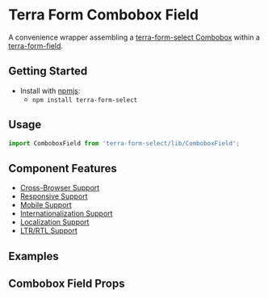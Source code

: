 


<Badge />

# Terra Form Combobox Field

A convenience wrapper assembling a [terra-form-select Combobox](https://github.com/cerner/terra-core/tree/master/packages/terra-form-select/src/Combobox.jsx) within a [terra-form-field](https://github.com/cerner/terra-core/tree/master/packages/terra-form-field).

## Getting Started

- Install with [npmjs](https://www.npmjs.com):
  - `npm install terra-form-select`

## Usage

```jsx
import ComboboxField from 'terra-form-select/lib/ComboboxField';
```

## Component Features

- [Cross-Browser Support](https://engineering.cerner.com/terra-ui/contributing/terra-ui/component-standards#cross-browser-support)
- [Responsive Support](https://engineering.cerner.com/terra-ui/contributing/terra-ui/component-standards#responsive-support)
- [Mobile Support](https://engineering.cerner.com/terra-ui/contributing/terra-ui/component-standards#mobile-support)
- [Internationalization Support](https://engineering.cerner.com/terra-ui/contributing/terra-ui/component-standards#internationalization-i18n-support)
- [Localization Support](https://engineering.cerner.com/terra-ui/contributing/terra-ui/component-standards#internationalization-i18n-support)
- [LTR/RTL Support](https://engineering.cerner.com/terra-ui/contributing/terra-ui/component-standards#ltr--rtl-support)

## Examples
<ComboboxFieldExample title="Combobox Field Example" />
<RequiredComboboxFieldExample title="Required Combobox Field Example" />
<IncompleteComboboxFieldExample title="Incomplete Combobox Field Example" description="Applies theme-specific styling for incomplete. ***Note: Only use incomplete if given specific guidance, reserved for specific applications when no value has been provided. Not for general use.***" />

## Combobox Field Props
<ComboboxFieldPropsTable />
